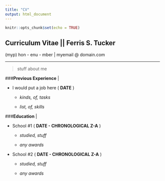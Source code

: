 ```yaml
---
title: "CV"
output: html_document
---
```


```r
knitr::opts_chunk$set(echo = TRUE)
```

## Curriculum Vitae || Ferris S. Tucker
(myp) hon - enu - mber | myemail @ domain.com

***
> stuff about me

###**Previous Experience** |

*   I would put a job here ( **DATE** )

    * *kinds, of, tasks*

    * *list, of, skills*
    
###**Education** |

*   School #1 ( **DATE - CHRONOLOGICAL Z-A** )

    * *studied, stuff*

    * *any awards*
    
*   School #2 ( **DATE - CHRONOLOGICAL Z-A** )

    * *studied, stuff*

    * *any awards*
